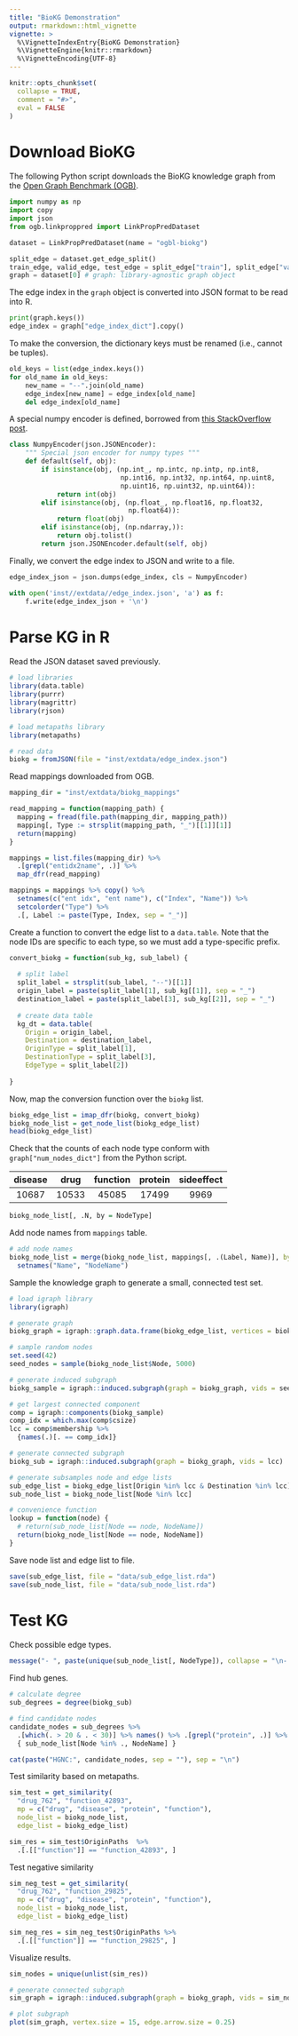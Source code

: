 ```yaml
---
title: "BioKG Demonstration"
output: rmarkdown::html_vignette
vignette: >
  %\VignetteIndexEntry{BioKG Demonstration}
  %\VignetteEngine{knitr::rmarkdown}
  %\VignetteEncoding{UTF-8}
---
```


```r
knitr::opts_chunk$set(
  collapse = TRUE,
  comment = "#>",
  eval = FALSE
)
```

# Download BioKG

The following Python script downloads the BioKG knowledge graph from the [Open Graph Benchmark (OGB)](https://ogb.stanford.edu/docs/linkprop/#ogbl-biokg).

```python
import numpy as np
import copy
import json
from ogb.linkproppred import LinkPropPredDataset

dataset = LinkPropPredDataset(name = "ogbl-biokg")

split_edge = dataset.get_edge_split()
train_edge, valid_edge, test_edge = split_edge["train"], split_edge["valid"], split_edge["test"]
graph = dataset[0] # graph: library-agnostic graph object
```

The edge index in the `graph` object is converted into JSON format to be read into R.

```python
print(graph.keys())
edge_index = graph["edge_index_dict"].copy()
```

To make the conversion, the dictionary keys must be renamed (i.e., cannot be tuples).

```python
old_keys = list(edge_index.keys())
for old_name in old_keys:
    new_name = "--".join(old_name)
    edge_index[new_name] = edge_index[old_name]
    del edge_index[old_name]
```

A special numpy encoder is defined, borrowed from [this StackOverflow post](https://stackoverflow.com/questions/57269741/typeerror-object-of-type-ndarray-is-not-json-serializable).

```python
class NumpyEncoder(json.JSONEncoder):
    """ Special json encoder for numpy types """
    def default(self, obj):
        if isinstance(obj, (np.int_, np.intc, np.intp, np.int8,
                            np.int16, np.int32, np.int64, np.uint8,
                            np.uint16, np.uint32, np.uint64)):
            return int(obj)
        elif isinstance(obj, (np.float_, np.float16, np.float32,
                              np.float64)):
            return float(obj)
        elif isinstance(obj, (np.ndarray,)):
            return obj.tolist()
        return json.JSONEncoder.default(self, obj)
```

Finally, we convert the edge index to JSON and write to a file.

```python
edge_index_json = json.dumps(edge_index, cls = NumpyEncoder)

with open('inst//extdata//edge_index.json', 'a') as f:
    f.write(edge_index_json + '\n')
```

# Parse KG in R

Read the JSON dataset saved previously.

```r
# load libraries
library(data.table)
library(purrr)
library(magrittr)
library(rjson)

# load metapaths library
library(metapaths)

# read data
biokg = fromJSON(file = "inst/extdata/edge_index.json")
```

Read mappings downloaded from OGB.

```r
mapping_dir = "inst/extdata/biokg_mappings"

read_mapping = function(mapping_path) {
  mapping = fread(file.path(mapping_dir, mapping_path))
  mapping[, Type := strsplit(mapping_path, "_")[[1]][1]]
  return(mapping)
}

mappings = list.files(mapping_dir) %>%
  .[grepl("entidx2name", .)] %>%
  map_dfr(read_mapping)

mappings = mappings %>% copy() %>%
  setnames(c("ent idx", "ent name"), c("Index", "Name")) %>%
  setcolorder("Type") %>%
  .[, Label := paste(Type, Index, sep = "_")]

```

Create a function to convert the edge list to a `data.table`. Note that the node IDs are specific to each type, so we must add a type-specific prefix.

```r
convert_biokg = function(sub_kg, sub_label) {
  
  # split label
  split_label = strsplit(sub_label, "--")[[1]]
  origin_label = paste(split_label[1], sub_kg[[1]], sep = "_")
  destination_label = paste(split_label[3], sub_kg[[2]], sep = "_")
  
  # create data table
  kg_dt = data.table(
    Origin = origin_label,
    Destination = destination_label,
    OriginType = split_label[1],
    DestinationType = split_label[3],
    EdgeType = split_label[2])
  
}
```

Now, map the conversion function over the `biokg` list.

```r
biokg_edge_list = imap_dfr(biokg, convert_biokg)
biokg_node_list = get_node_list(biokg_edge_list)
head(biokg_edge_list)
```

Check that the counts of each node type conform with `graph["num_nodes_dict"]` from the Python script.

| disease | drug  | function | protein | sideeffect |
|:-------:|:-----:|:--------:|:-------:|:----------:|
|  10687  | 10533 |  45085   |  17499  |    9969    |

```r
biokg_node_list[, .N, by = NodeType]
```

Add node names from `mappings` table.

```r
# add node names
biokg_node_list = merge(biokg_node_list, mappings[, .(Label, Name)], by.x = "Node", by.y = "Label", sort = F) %>%
  setnames("Name", "NodeName")
```

Sample the knowledge graph to generate a small, connected test set.

```r
# load igraph library
library(igraph)

# generate graph
biokg_graph = igraph::graph.data.frame(biokg_edge_list, vertices = biokg_node_list, directed = T)

# sample random nodes
set.seed(42)
seed_nodes = sample(biokg_node_list$Node, 5000)

# generate induced subgraph
biokg_sample = igraph::induced.subgraph(graph = biokg_graph, vids = seed_nodes)

# get largest connected component
comp = igraph::components(biokg_sample) 
comp_idx = which.max(comp$csize)
lcc = comp$membership %>%
  {names(.)[. == comp_idx]}

# generate connected subgraph
biokg_sub = igraph::induced.subgraph(graph = biokg_graph, vids = lcc)

# generate subsamples node and edge lists
sub_edge_list = biokg_edge_list[Origin %in% lcc & Destination %in% lcc]
sub_node_list = biokg_node_list[Node %in% lcc]

# convenience function
lookup = function(node) {
  # return(sub_node_list[Node == node, NodeName])
  return(biokg_node_list[Node == node, NodeName])
}
```

Save node list and edge list to file.

```r
save(sub_edge_list, file = "data/sub_edge_list.rda")
save(sub_node_list, file = "data/sub_node_list.rda")
```

# Test KG

Check possible edge types.

```r
message("- ", paste(unique(sub_node_list[, NodeType]), collapse = "\n- "))
```

Find hub genes.

```r
# calculate degree
sub_degrees = degree(biokg_sub)

# find candidate nodes
candidate_nodes = sub_degrees %>%
  .[which(. > 20 & . < 30)] %>% names() %>% .[grepl("protein", .)] %>%
  { sub_node_list[Node %in% ., NodeName] }

cat(paste("HGNC:", candidate_nodes, sep = ""), sep = "\n")

```

Test similarity based on metapaths.

```r
sim_test = get_similarity(
  "drug_762", "function_42893",
  mp = c("drug", "disease", "protein", "function"),
  node_list = biokg_node_list,
  edge_list = biokg_edge_list)

sim_res = sim_test$OriginPaths  %>%
  .[.[["function"]] == "function_42893", ]
```

Test negative similarity

```r
sim_neg_test = get_similarity(
  "drug_762", "function_29825",
  mp = c("drug", "disease", "protein", "function"),
  node_list = biokg_node_list,
  edge_list = biokg_edge_list)

sim_neg_res = sim_neg_test$OriginPaths %>%
  .[.[["function"]] == "function_29825", ]
```

Visualize results.

```r
sim_nodes = unique(unlist(sim_res))

# generate connected subgraph
sim_graph = igraph::induced.subgraph(graph = biokg_graph, vids = sim_nodes)

# plot subgraph
plot(sim_graph, vertex.size = 15, edge.arrow.size = 0.25)
```
